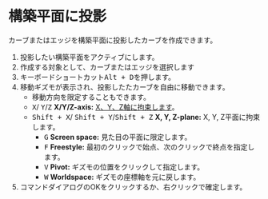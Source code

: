 
# 構築平面に投影

<Reference shortcut="Alt + D" command="" button="コマンドバー左" />

カーブまたはエッジを構築平面に投影したカーブを作成できます。

1. 投影したい構築平面をアクティブにします。
2. 作成する対象として、カーブまたはエッジを選択します
3. キーボードショートカット<kbd>Alt + D</kbd>を押します。
4. 移動ギズモが表示され、投影したたカーブを自由に移動できます。
   - 移動方向を限定することもできます。
   - <kbd>X</kbd>/ <kbd>Y</kbd>/<kbd>Z</kbd> **X/Y/Z-axis:** [X、Y、Z軸に拘束します](./sketching-essentials#constrain-to-an-axis)。
   - <kbd>Shift + X</kbd>/ <kbd>Shift + Y</kbd>/<kbd>Shift + Z</kbd> **X, Y, Z-plane:** X, Y, Z平面に拘束します。
     - <kbd>G</kbd> **Screen space:** 見た目の平面に限定します。
     - <kbd>F</kbd> **Freestyle:** 最初のクリックで始点、次のクリックで終点を指定します。
     - <kbd>V</kbd> **Pivot:** ギズモの位置をクリックして指定します。
     - <kbd>W</kbd> **Worldspace:** ギズモの座標軸を元に戻します。
5. コマンドダイアログのOKをクリックするか、右クリックで確定します。